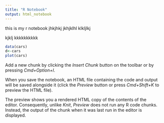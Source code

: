 ```yaml
---
title: "R Notebook"
output: html_notebook
---
```


this is my r notebook
jhkjhkj
jkhjklhl
klkljlkj

kjklj
kkkkkkkkkk
```r
data(cars)
d<-cars
plot(cars)
```

Add a new chunk by clicking the *Insert Chunk* button on the toolbar or by pressing *Cmd+Option+I*.

When you save the notebook, an HTML file containing the code and output will be saved alongside it (click the *Preview* button or press *Cmd+Shift+K* to preview the HTML file). 

The preview shows you a rendered HTML copy of the contents of the editor. Consequently, unlike *Knit*, *Preview* does not run any R code chunks. Instead, the output of the chunk when it was last run in the editor is displayed.

